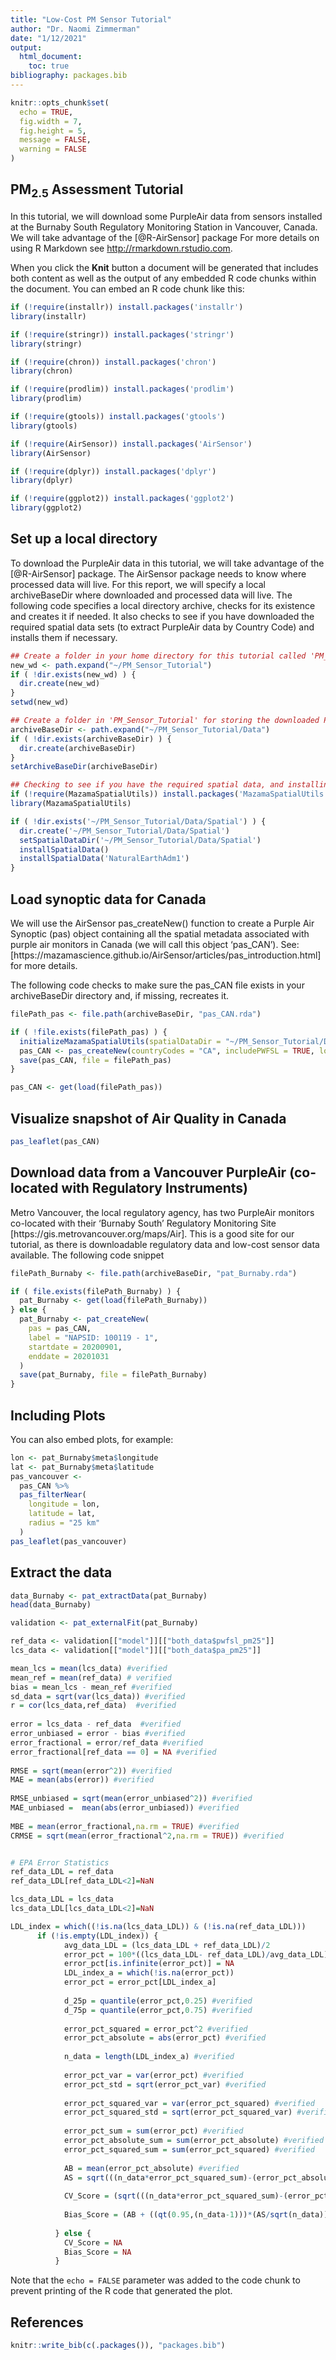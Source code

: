 ```yaml
---
title: "Low-Cost PM Sensor Tutorial"
author: "Dr. Naomi Zimmerman"
date: "1/12/2021"
output: 
  html_document:
    toc: true
bibliography: packages.bib
---
```


```r
knitr::opts_chunk$set(
  echo = TRUE, 
  fig.width = 7, 
  fig.height = 5,
  message = FALSE,
  warning = FALSE
)
```

## PM~2.5~ Assessment Tutorial
In this tutorial, we will download some PurpleAir data from sensors installed at the Burnaby South Regulatory Monitoring Station in Vancouver, Canada. We will take advantage of the [@R-AirSensor] package
For more details on using R Markdown see <http://rmarkdown.rstudio.com>.

When you click the **Knit** button a document will be generated that includes both content as well as the output of any embedded R code chunks within the document. You can embed an R code chunk like this:




```r
if (!require(installr)) install.packages('installr')
library(installr)

if (!require(stringr)) install.packages('stringr')
library(stringr)

if (!require(chron)) install.packages('chron')
library(chron)

if (!require(prodlim)) install.packages('prodlim')
library(prodlim)

if (!require(gtools)) install.packages('gtools')
library(gtools)

if (!require(AirSensor)) install.packages('AirSensor')
library(AirSensor)

if (!require(dplyr)) install.packages('dplyr')
library(dplyr)

if (!require(ggplot2)) install.packages('ggplot2')
library(ggplot2)
```

## Set up a local directory

To download the PurpleAir data in this tutorial, we will take advantage of the [@R-AirSensor] package. The AirSensor package needs to know where processed data will live. For this report, we will specify a local archiveBaseDir where downloaded and processed data will live. The following code specifies a local directory archive, checks for its existence and creates it if needed. It also checks to see if you have downloaded the required spatial data sets (to extract PurpleAir data by Country Code) and installs them if necessary.

```r

## Create a folder in your home directory for this tutorial called 'PM_Sensor_Tutorial'
new_wd <- path.expand("~/PM_Sensor_Tutorial")
if ( !dir.exists(new_wd) ) {
  dir.create(new_wd)
}
setwd(new_wd)

## Create a folder in 'PM_Sensor_Tutorial' for storing the downloaded PurpleAir data.
archiveBaseDir <- path.expand("~/PM_Sensor_Tutorial/Data")
if ( !dir.exists(archiveBaseDir) ) {
  dir.create(archiveBaseDir)
}
setArchiveBaseDir(archiveBaseDir)

## Checking to see if you have the required spatial data, and installing it un a sub-folder of PM_Sensor_Tutorial/Data/Spatial if needed
if (!require(MazamaSpatialUtils)) install.packages('MazamaSpatialUtils')
library(MazamaSpatialUtils)

if ( !dir.exists('~/PM_Sensor_Tutorial/Data/Spatial') ) {
  dir.create('~/PM_Sensor_Tutorial/Data/Spatial')
  setSpatialDataDir('~/PM_Sensor_Tutorial/Data/Spatial')
  installSpatialData()
  installSpatialData('NaturalEarthAdm1')
}
```
## Load synoptic data for Canada

We will use the AirSensor pas_createNew() function to create a Purple Air Synoptic (pas) object containing all the spatial metadata associated with purple air monitors in Canada (we will call this object 'pas_CAN'). See: [https://mazamascience.github.io/AirSensor/articles/pas_introduction.html] for more details.

The following code checks to make sure the pas_CAN file exists in your archiveBaseDir directory and, if missing, recreates it.

```r
filePath_pas <- file.path(archiveBaseDir, "pas_CAN.rda")

if ( !file.exists(filePath_pas) ) {
  initializeMazamaSpatialUtils(spatialDataDir = "~/PM_Sensor_Tutorial/Data/Spatial")
  pas_CAN <- pas_createNew(countryCodes = "CA", includePWFSL = TRUE, lookbackDays = 1,baseUrl = "https://www.purpleair.com/json?all=true")
  save(pas_CAN, file = filePath_pas)
}

pas_CAN <- get(load(filePath_pas))
```

## Visualize snapshot of Air Quality in Canada
```r
pas_leaflet(pas_CAN)
```

## Download data from a Vancouver PurpleAir (co-located with Regulatory Instruments)

Metro Vancouver, the local regulatory agency, has two PurpleAir monitors co-located with their 'Burnaby South' Regulatory Monitoring Site [https://gis.metrovancouver.org/maps/Air]. This is a good site for our tutorial, as there is downloadable regulatory data and low-cost sensor data available. The following code snippet 

```r
filePath_Burnaby <- file.path(archiveBaseDir, "pat_Burnaby.rda")

if ( file.exists(filePath_Burnaby) ) {
  pat_Burnaby <- get(load(filePath_Burnaby))
} else {
  pat_Burnaby <- pat_createNew(
    pas = pas_CAN, 
    label = "NAPSID: 100119 - 1", 
    startdate = 20200901, 
    enddate = 20201031
  )
  save(pat_Burnaby, file = filePath_Burnaby)
}
```

## Including Plots

You can also embed plots, for example:

```r
lon <- pat_Burnaby$meta$longitude
lat <- pat_Burnaby$meta$latitude
pas_vancouver <- 
  pas_CAN %>%
  pas_filterNear(
    longitude = lon, 
    latitude = lat, 
    radius = "25 km"
  ) 
pas_leaflet(pas_vancouver)
```
## Extract the data
```r
data_Burnaby <- pat_extractData(pat_Burnaby)
head(data_Burnaby)

validation <- pat_externalFit(pat_Burnaby)

ref_data <- validation[["model"]][["both_data$pwfsl_pm25"]]
lcs_data <- validation[["model"]][["both_data$pa_pm25"]]

mean_lcs = mean(lcs_data) #verified
mean_ref = mean(ref_data) # verified
bias = mean_lcs - mean_ref #verified
sd_data = sqrt(var(lcs_data)) #verified
r = cor(lcs_data,ref_data)  #verified
          
error = lcs_data - ref_data  #verified
error_unbiased = error - bias #verified
error_fractional = error/ref_data #verified
error_fractional[ref_data == 0] = NA #verified
          
RMSE = sqrt(mean(error^2)) #verified
MAE = mean(abs(error)) #verified
            
RMSE_unbiased = sqrt(mean(error_unbiased^2)) #verified
MAE_unbiased =  mean(abs(error_unbiased)) #verified
            
MBE = mean(error_fractional,na.rm = TRUE) #verified
CRMSE = sqrt(mean(error_fractional^2,na.rm = TRUE)) #verified


# EPA Error Statistics
ref_data_LDL = ref_data
ref_data_LDL[ref_data_LDL<2]=NaN

lcs_data_LDL = lcs_data
lcs_data_LDL[lcs_data_LDL<2]=NaN

LDL_index = which((!is.na(lcs_data_LDL)) & (!is.na(ref_data_LDL)))
      if (!is.empty(LDL_index)) {
            avg_data_LDL = (lcs_data_LDL + ref_data_LDL)/2
            error_pct = 100*((lcs_data_LDL- ref_data_LDL)/avg_data_LDL)
            error_pct[is.infinite(error_pct)] = NA
            LDL_index_a = which(!is.na(error_pct))
            error_pct = error_pct[LDL_index_a]
            
            d_25p = quantile(error_pct,0.25) #verified
            d_75p = quantile(error_pct,0.75) #verified
            
            error_pct_squared = error_pct^2 #verified
            error_pct_absolute = abs(error_pct) #verified
            
            n_data = length(LDL_index_a) #verified
            
            error_pct_var = var(error_pct) #verified
            error_pct_std = sqrt(error_pct_var) #verified
             
            error_pct_squared_var = var(error_pct_squared) #verified
            error_pct_squared_std = sqrt(error_pct_squared_var) #verified
            
            error_pct_sum = sum(error_pct) #verified
            error_pct_absolute_sum = sum(error_pct_absolute) #verified
            error_pct_squared_sum = sum(error_pct_squared) #verified
            
            AB = mean(error_pct_absolute) #verified
            AS = sqrt(((n_data*error_pct_squared_sum)-(error_pct_absolute_sum^2))/(n_data*(n_data-1)))
              
            CV_Score = (sqrt(((n_data*error_pct_squared_sum)-(error_pct_sum^2))/(n_data*(n_data-1)))*sqrt((n_data-1)/(qchisq(0.1,(n_data-1)))))/100
            
            Bias_Score = (AB + ((qt(0.95,(n_data-1)))*(AS/sqrt(n_data))))/100
            
          } else {
            CV_Score = NA
            Bias_Score = NA
          }


```

Note that the `echo = FALSE` parameter was added to the code chunk to prevent printing of the R code that generated the plot.

## References
```r
knitr::write_bib(c(.packages()), "packages.bib")
```
